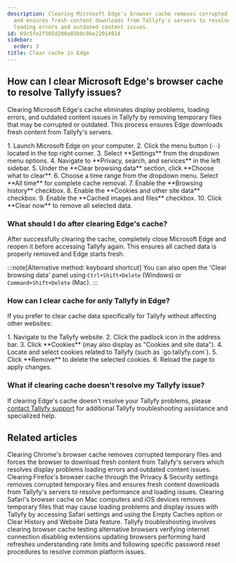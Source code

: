 ```yaml
---
description: Clearing Microsoft Edge's browser cache removes corrupted temporary files
  and ensures fresh content downloads from Tallyfy's servers to resolve display problems
  loading errors and outdated content issues.
id: 69c5fe2f505d200a83b0c0be22014914
sidebar:
  order: 3
title: Clear cache in Edge
---
```



## How can I clear Microsoft Edge's browser cache to resolve Tallyfy issues?

Clearing Microsoft Edge's cache eliminates display problems, loading errors, and outdated content issues in Tallyfy by removing temporary files that may be corrupted or outdated. This process ensures Edge downloads fresh content from Tallyfy's servers.

<Steps>
1. Launch Microsoft Edge on your computer.
2. Click the menu button (⋯) located in the top right corner.
3. Select **Settings** from the dropdown menu options.
4. Navigate to **Privacy, search, and services** in the left sidebar.
5. Under the **Clear browsing data** section, click **Choose what to clear**.
6. Choose a time range from the dropdown menu. Select **All time** for complete cache removal.
7. Enable the **Browsing history** checkbox.
8. Enable the **Cookies and other site data** checkbox.
9. Enable the **Cached images and files** checkbox.
10. Click **Clear now** to remove all selected data.
</Steps>

### What should I do after clearing Edge's cache?

After successfully clearing the cache, completely close Microsoft Edge and reopen it before accessing Tallyfy again. This ensures all cached data is properly removed and Edge starts fresh.

:::note[Alternative method: keyboard shortcut]
You can also open the 'Clear browsing data' panel using `Ctrl+Shift+Delete` (Windows) or `Command+Shift+Delete` (Mac).
:::

### How can I clear cache for only Tallyfy in Edge?

If you prefer to clear cache data specifically for Tallyfy without affecting other websites:

<Steps>
1. Navigate to the Tallyfy website.
2. Click the padlock icon in the address bar.
3. Click **Cookies** (may also display as "Cookies and site data").
4. Locate and select cookies related to Tallyfy (such as `go.tallyfy.com`).
5. Click **Remove** to delete the selected cookies.
6. Reload the page to apply changes.
</Steps>

### What if clearing cache doesn't resolve my Tallyfy issue?

If clearing Edge's cache doesn't resolve your Tallyfy problems, please [contact Tallyfy support](https://tallyfy.com/contact-us/) for additional Tallyfy troubleshooting assistance and specialized help.


## Related articles
<CardGrid>
<LinkTitleCard header="<b>Troubleshooting > Clear cache in Chrome</b>" href="/products/pro/miscellaneous/troubleshooting/clear-cache-chrome/" > Clearing Chrome's browser cache removes corrupted temporary files and forces the browser to download fresh content from Tallyfy's servers which resolves display problems loading errors and outdated content issues. </LinkTitleCard>
<LinkTitleCard header="<b>Troubleshooting > Clear cache in Firefox</b>" href="/products/pro/miscellaneous/troubleshooting/clear-cache-firefox/" > Clearing Firefox's browser cache through the Privacy & Security settings removes corrupted temporary files and ensures fresh content downloads from Tallyfy's servers to resolve performance and loading issues. </LinkTitleCard>
<LinkTitleCard header="<b>Troubleshooting > Clear cache in Safari</b>" href="/products/pro/miscellaneous/troubleshooting/clear-cache-safari/" > Clearing Safari's browser cache on Mac computers and iOS devices removes temporary files that may cause loading problems and display issues with Tallyfy by accessing Safari settings and using the Empty Caches option or Clear History and Website Data feature. </LinkTitleCard>
<LinkTitleCard header="<b>Miscellaneous > Troubleshooting</b>" href="/products/pro/miscellaneous/troubleshooting/" > Tallyfy troubleshooting involves clearing browser cache testing alternative browsers verifying internet connection disabling extensions updating browsers performing hard refreshes understanding rate limits and following specific password reset procedures to resolve common platform issues. </LinkTitleCard>
</CardGrid>